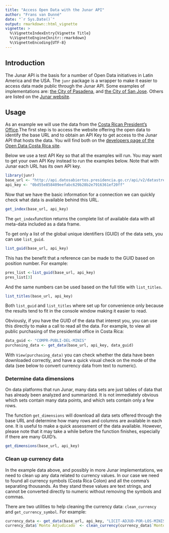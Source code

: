 ```yaml
---
title: "Access Open Data with the Junar API"
author: "Frans van Dunné"
date: "`r Sys.Date()`"
output: rmarkdown::html_vignette
vignette: >
  %\VignetteIndexEntry{Vignette Title}
  %\VignetteEngine{knitr::rmarkdown}
  %\VignetteEncoding{UTF-8}
---
```


## Introduction
The Junar API is the basis for a number of Open Data initiatives in Latin
America and the USA. The `junr` package is a wrapper to make it easier to
access data made public through the Junar API. Some examples of implementations
are: [the City of Pasadena](http://data.cityofpasadena.net/home/), and [the
City of San Jose](http://data.sanjoseca.gov/home/). Others are listed on the
[Junar website](http://junar.com/?lang=en).

## Usage
As an example we will use the data from the [Costa Rican President's
Office](http://datosabiertos.presidencia.go.cr/home).The first step is to
access the website offering the open data to identify the base URL and to
obtain an API Key to get access to the Junar API that hosts the data. You will
find both on the [developers page of the Open Data Costa Rica
site](http://datosabiertos.presidencia.go.cr/developers/). 

Below we use a test API Key so that all the examples will run. You may want to
get your own API Key instead to run the examples below. Note that with Junar
each URL has its own API key.

```r
library(junr)
base_url <- "http://api.datosabiertos.presidencia.go.cr/api/v2/datastreams/"
api_key <- "0bd55e858409eefabc629b28b2e7916361ef20ff" 
```

Now that we have the basic information for a connection we can quickly check
what data is available behind this URL.

```r
get_index(base_url, api_key)
```

The `get_index`function returns the complete list of available data with all
meta-data included as a data frame. 

To get only a list of the global unique identifiers (GUID) of the data sets,
you can use `list_guid`. 


```r
list_guid(base_url, api_key)
```

This has the benefit that a reference can be made to the GUID based on position
number. For example:

```r
pres_list <-list_guid(base_url, api_key)
pres_list[3]
```

And the same numbers can be used based on the full title with `list_titles`. 

```r
list_titles(base_url, api_key)
```

Both `list_guid` and `list_titles` where set up for convenience only because
the results tend to fit in the console window making it easier to read.

Obviously, if you have the GUID of the data that interest you, you can use this
directly to make a call to read all the data. For example, to view all public
purchasing of the presidential office in Costa Rica:

```r
data_guid <- "COMPR-PUBLI-DEL-MINIS"
purchasing_data <- get_data(base_url, api_key, data_guid)
```

With `View(purchasing_data)` you can check whether the data have been
downloaded correctly, and have a quick visual check on the mode of the data
(see below to convert currency data from text to numeric).

### Determine data dimensions
On data platforms that run Junar, many data sets are just tables of data that
has already been analyzed and summarized. It is not immediately obvious which
sets contain many data points, and which sets contain only a few rows.

The function `get_dimensions` will download all data sets offered through the
base URL and determine how many rows and columns are available in each one. It
is useful to make a quick assessment of the data available. However, please
note that it may take a while before the function finishes, especially if there
are many GUID's.


```r
get_dimensions(base_url, api_key)
```

### Clean up currency data
In the example data above, and possibly in more Junar implementations, we need
to clean up any data related to currency values. In our case we need to found
all currency symbols (Costa Rica Colon) and all the comma's separating
thousands. As they stand these values are text strings, and cannot be converted
directly to numeric without removing the symbols and commas.

There are two utilities to help cleaning the currency data: `clean_currency`
and `get_currency_symbol`.  For example:

```r
currency_data <- get_data(base_url, api_key, "LICIT-ADJUD-POR-LOS-MINIS")
currency_data$`Monto Adjudicado` <- clean_currency(currency_data$`Monto Adjudicado`)  
```
